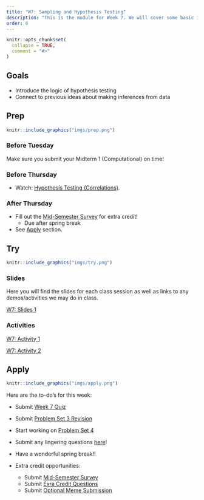 ```yaml
---
title: "W7: Sampling and Hypothesis Testing"
description: "This is the module for Week 7. We will cover some basic ideas about making inferences about populations from samples. We will learn about the ideas behind why we use statistics to make claims about the world around us."
order: 6
---
```


```r
knitr::opts_chunk$set(
  collapse = TRUE,
  comment = "#>"
)
```

## Goals

- Introduce the logic of hypothesis testing
- Connect to previous ideas about making inferences from data

## Prep 

:::::{.card .border .border-2 .border-info}
:::: {.grid .g-0}
::: {.g-col-3}
:::: {.card-body}

```r
knitr::include_graphics("imgs/prep.png")
```

::::
:::

::: {.g-col-9}
:::: {.card-body}

### Before Tuesday

Make sure you submit your Midterm 1 (Computational) on time! 

### Before Thursday

- Watch: <span style="color:#508AB0"><a href="https://bowdoin.instructure.com/courses/6949/modules/items/456223" target="_blank">Hypothesis Testing (Correlations)</a></span>.

<!-- ([See Google Sheets Solution Here](https://docs.google.com/spreadsheets/d/14XuoLvnl9BpY0-ul54TQ8zCeoBcS0n_hfKV3OpSOFgQ/edit?usp=drive_link)) -->


### After Thursday

- Fill out the <span style="color:#508AB0"><a href="https://bowdoin.instructure.com/courses/6949/modules/items/453353" target="_blank">Mid-Semester Survey</a></span> for extra credit! 
  - Due after spring break
- See [Apply](#apply) section.



::::
:::
::::
:::::

## Try {.mt-5}

:::::{.card .border .border-2 .border-info}
:::: {.grid .g-0}
::: {.g-col-3}
:::: {.card-body}

```r
knitr::include_graphics("imgs/try.png")
```

::::
:::

::: {.g-col-9}
:::: {.card-body}

### Slides

Here you will find the slides for each class session as well as links to any demos/activities we may do in class.

<a class="btn btn-outline-info" href="../../slides/W7_sampling.pptx" role="button" target="_blank">W7: Slides 1</a>

<!-- <a class="btn btn-outline-info" href="../../slides/W7_hypothesis_testing_2.pdf" role="button" target="_blank">W7: Slides 2</a> -->
### Activities

<a class="btn btn-outline-info" href="https://colab.research.google.com/drive/1MpUQpPwlyoP8eLe2iXt75ppnZsyk_4aA?usp=sharing" role="button" target="_blank">W7: Activity 1</a>

<a class="btn btn-outline-info" href="https://bowdoin.instructure.com/courses/6949/modules/items/456460" role="button" target="_blank">W7: Activity 2</a>



::::
:::


::::
:::::

## Apply {.mt-5}

:::::{.card .border .border-2 .border-info}
:::: {.grid .g-0}
::: {.g-col-3}
:::: {.card-body}

```r
knitr::include_graphics("imgs/apply.png")
```

::::
:::

::: {.g-col-9}
:::: {.card-body}

Here are the to-do's for this week:

- Submit <span style="color:#508AB0"><a href="https://bowdoin.instructure.com/courses/6949/modules/items/456220" target="_blank">Week 7 Quiz</a></span> 
- Submit  <span style="color:#508AB0"><a href="https://bowdoin.instructure.com/courses/6949/modules/items/430231" target="_blank">Problem Set 3 Revision</a></span>
- Start working on <span style="color:#508AB0"><a href="https://bowdoin.instructure.com/courses/6949/modules/items/430235" target="_blank">Problem Set 4</a></span>
- Submit any lingering questions <a href="https://forms.gle/pv2XV6e1Jist7SUf7" target="_blank">here</a>!
- Have a wonderful spring break!!

- Extra credit opportunities:
  - Submit <span style="color:#508AB0"><a href="https://bowdoin.instructure.com/courses/6949/modules/items/453353" target="_blank">Mid-Semester Survey</a></span>
  - Submit <span style="color:#508AB0"><a href="https://bowdoin.instructure.com/courses/6949/modules/items/456216" target="_blank">Exra Credit Questions</a></span>
  - Submit <span style="color:#508AB0"><a href="https://bowdoin.instructure.com/courses/6949/modules/items/456217" target="_blank">Optional Meme Submission</a></span> 

::::
:::


::::
:::::